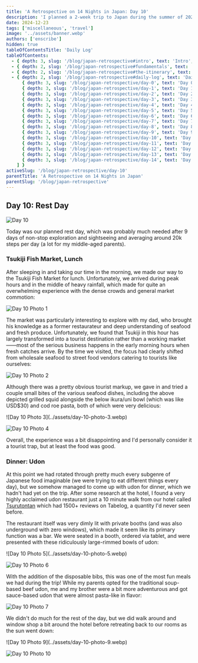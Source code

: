 ```yaml
---
title: 'A Retrospective on 14 Nights in Japan: Day 10'
description: 'I planned a 2-week trip to Japan during the summer of 2023 for my family. Here are some of the highlights, blunders, experiences gathered throughout the process.'
date: 2024-12-23
tags: ['miscellaneous', 'travel']
image: '../assets/banner.webp'
authors: ['enscribe']
hidden: true
tableOfContentsTitle: 'Daily Log'
tableOfContents:
  - { depth: 3, slug: '/blog/japan-retrospective#intro', text: 'Intro', subheadings: [] }
  - { depth: 2, slug: '/blog/japan-retrospective#fundamentals', text: 'Fundamentals', subheadings: [] }
  - { depth: 2, slug: '/blog/japan-retrospective#the-itinerary', text: 'The Itinerary', subheadings: [] }
  - { depth: 2, slug: '/blog/japan-retrospective#daily-log', text: 'Daily Log', subheadings: [
      { depth: 3, slug: '/blog/japan-retrospective/day-0', text: 'Day 0: Kansai Airport', subheadings: [] },
      { depth: 3, slug: '/blog/japan-retrospective/day-1', text: 'Day 1: Osaka Day Trip', subheadings: [] },
      { depth: 3, slug: '/blog/japan-retrospective/day-2', text: 'Day 2: Nara Day Trip', subheadings: [] },
      { depth: 3, slug: '/blog/japan-retrospective/day-3', text: 'Day 3: East Kyoto', subheadings: [] },
      { depth: 3, slug: '/blog/japan-retrospective/day-4', text: 'Day 4: West/Central Kyoto', subheadings: [] },
      { depth: 3, slug: '/blog/japan-retrospective/day-5', text: 'Day 5: Fushimi-Inari Taisha', subheadings: [] },
      { depth: 3, slug: '/blog/japan-retrospective/day-6', text: 'Day 6: Hakone-Yumoto', subheadings: [] },
      { depth: 3, slug: '/blog/japan-retrospective/day-7', text: 'Day 7: Hakone Round Course', subheadings: [] },
      { depth: 3, slug: '/blog/japan-retrospective/day-8', text: 'Day 8: Shinjuku, Kabukichō', subheadings: [] },
      { depth: 3, slug: '/blog/japan-retrospective/day-9', text: 'Day 9: Yokohama, Shibuya', subheadings: [] },
      { depth: 3, slug: '/blog/japan-retrospective/day-10', text: 'Day 10: Rest Day', subheadings: [] },
      { depth: 3, slug: '/blog/japan-retrospective/day-11', text: 'Day 11: Akihabara', subheadings: [] },
      { depth: 3, slug: '/blog/japan-retrospective/day-12', text: 'Day 12: Asakusa, Odaiba', subheadings: [] },
      { depth: 3, slug: '/blog/japan-retrospective/day-13', text: 'Day 13: Kamakura Day Trip', subheadings: [] },
      { depth: 3, slug: '/blog/japan-retrospective/day-14', text: 'Day 14: Haneda Airport', subheadings: [] },
    ] }
activeSlug: '/blog/japan-retrospective/day-10'
parentTitle: 'A Retrospective on 14 Nights in Japan'
parentSlug: '/blog/japan-retrospective'
---
```


## Day 10: Rest Day

![Day 10](../assets/day-10.webp)

Today was our planned rest day, which was probably much needed after 9 days of non-stop exploration and sightseeing and averaging around 20k steps per day (a lot for my middle-aged parents).

### Tsukiji Fish Market, Lunch

After sleeping in and taking our time in the morning, we made our way to the Tsukiji Fish Market for lunch. Unfortunately, we arrived during peak hours and in the middle of heavy rainfall, which made for quite an overwhelming experience with the dense crowds and general market commotion:

![Day 10 Photo 1](../assets/day-10-photo-1.webp)

The market was particularly interesting to explore with my dad, who brought his knowledge as a former restaurateur and deep understanding of seafood and fresh produce. Unfortunately, we found that Tsukiji in this hour has largely transformed into a tourist destination rather than a working market——most of the serious business happens in the early morning hours when fresh catches arrive. By the time we visited, the focus had clearly shifted from wholesale seafood to street food vendors catering to tourists like ourselves:

![Day 10 Photo 2](../assets/day-10-photo-2.webp)

Although there was a pretty obvious tourist markup, we gave in and tried a couple small bites of the various seafood dishes, including the above depicted grilled squid alongside the below ikura/uni bowl (which was like USD$30) and cod roe pasta, both of which were very delicious:

<div class="flex gap-2 [&>*>*]:my-0">
![Day 10 Photo 3](../assets/day-10-photo-3.webp)

![Day 10 Photo 4](../assets/day-10-photo-4.webp)
</div>

Overall, the experience was a bit disappointing and I'd personally consider it a tourist trap, but at least the food was good.

### Dinner: Udon

At this point we had rotated through pretty much every subgenre of Japanese food imaginable (we were trying to eat different things every day), but we somehow managed to come up with udon for dinner, which we hadn't had yet on the trip. After some research at the hotel, I found a very highly acclaimed udon restaurant just a 10 minute walk from our hotel called [Tsurutontan](https://tabelog.com/tokyo/A1304/A130401/13024799/) which had 1500+ reviews on Tabelog, a quantity I'd never seen before.

The restaurant itself was very dimly lit with private booths (and was also underground with zero windows), which made it seem like its primary function was a bar. We were seated in a booth, ordered via tablet, and were presented with these ridiculously large-rimmed bowls of udon:

<div class="flex gap-2 [&>*>*]:my-0">
![Day 10 Photo 5](../assets/day-10-photo-5.webp)

![Day 10 Photo 6](../assets/day-10-photo-6.webp)
</div>

With the addition of the disposable bibs, this was one of the most fun meals we had during the trip! While my parents opted for the traditional soup-based beef udon, me and my brother were a bit more adventurous and got sauce-based udon that were almost pasta-like in flavor:

![Day 10 Photo 7](../assets/day-10-photo-7.webp)

We didn't do much for the rest of the day, but we did walk around and window shop a bit around the hotel before retreating back to our rooms as the sun went down:

<div class="flex gap-2 [&>*>*]:my-0">
![Day 10 Photo 9](../assets/day-10-photo-9.webp)

![Day 10 Photo 10](../assets/day-10-photo-10.webp)
</div>
